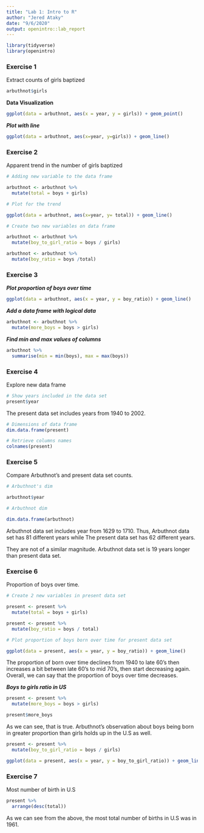 ---
title: "Lab 1: Intro to R"
author: "Jered Ataky"
date: "9/6/2020"
output: openintro::lab_report
---

```{r load-packages, message=FALSE}
library(tidyverse)
library(openintro)
```

### Exercise 1
Extract counts of girls baptized

```{r view-girls-counts}
arbuthnot$girls
```

**Data Visualization**

```{r}

ggplot(data = arbuthnot, aes(x = year, y = girls)) + geom_point()


```



***Plot with line***

```{r}

ggplot(data = arbuthnot, aes(x=year, y=girls)) + geom_line()

```



### Exercise 2

Apparent trend in the number of girls baptized

```{r trend-girls}

# Adding new variable to the data frame

arbuthnot <- arbuthnot %>%
  mutate(total = boys + girls)

# Plot for the trend

ggplot(data = arbuthnot, aes(x=year, y= total)) + geom_line()
```
```{r}
# Create two new variables on data frame

arbuthnot <- arbuthnot %>%
  mutate(boy_to_girl_ratio = boys / girls)

arbuthnot <- arbuthnot %>%
  mutate(boy_ratio = boys /total)

```


### Exercise 3

***Plot proportion of boys over time***

```{r plot-prop-boys-arbuthnot}
ggplot(data = arbuthnot, aes(x = year, y = boy_ratio)) + geom_line()

```

***Add a data frame with logical data***
```{r}
arbuthnot <- arbuthnot %>%
  mutate(more_boys = boys > girls)

```

***Find min and max values of columns***
```{r}

arbuthnot %>%
  summarise(min = min(boys), max = max(boys))
```
### Exercise 4

Explore new data frame

```{r dim-present}
# Show years included in the data set
present$year
```
The present data set includes years from 1940 to 2002.

```{r}
# Dimensions of data frame
dim.data.frame(present)

```

```{r}
# Retrieve columns names
colnames(present)

```
### Exercise 5

Compare Arbuthnot's and present data set counts.

```{r count-compare}
# Arbuthnot's dim

arbuthnot$year
```

```{r}

# Arbuthnot dim

dim.data.frame(arbuthnot)
```

Arbuthnot data set includes year from 1629 to 1710.
Thus, Arbuthnot data set has 81 different years
while The present data set has 62 different years.

They are not of a similar magnitude.
Arbuthnot data set is 19 years longer than present data set.


### Exercise 6

Proportion of boys over time.

```{r plot-prop-boys-present}
# Create 2 new variables in present data set

present <- present %>%
  mutate(total = boys + girls)

present <- present %>%
  mutate(boy_ratio = boys / total)

# Plot proportion of boys born over time for present data set

ggplot(data = present, aes(x = year, y = boy_ratio)) + geom_line()

```


The proportion of born over time declines from 1940 to late 60's then increases
a bit between late 60's to mid 70's, then start decreasing again.
Overall, we can say that the proportion of boys over time decreases.


***Boys to girls ratio in US***

```{r more_boys}

present <- present %>%
  mutate(more_boys = boys > girls)

present$more_boys
```


As we can see, that is true. Arbuthnot's observation about boys being born
in greater proportion than girls holds up in the U.S as well.


```{r prop boys-girls present}

present <- present %>%
  mutate(boy_to_girl_ratio = boys / girls)

ggplot(data = present, aes(x = year, y = boy_to_girl_ratio)) + geom_line()


```



### Exercise 7

Most number of birth in U.S

```{r find-max-total}
present %>%
  arrange(desc(total))

```


As we can see from the above, the most total number of births in U.S was in 1961.